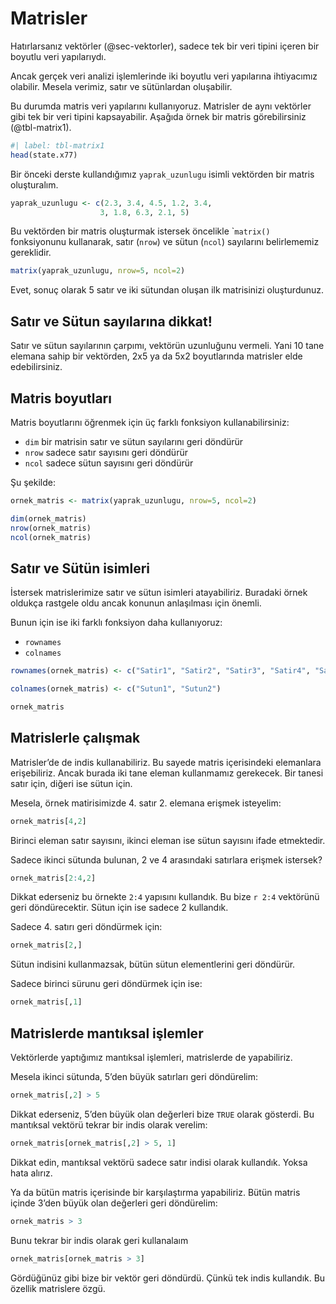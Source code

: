 # Matrisler

Hatırlarsanız vektörler (@sec-vektorler), sadece tek bir veri tipini içeren bir boyutlu veri yapılarıydı.

Ancak gerçek veri analizi işlemlerinde iki boyutlu veri yapılarına ihtiyacımız olabilir. Mesela verimiz, satır ve sütünlardan oluşabilir.

Bu durumda matris veri yapılarını kullanıyoruz. Matrisler de aynı vektörler gibi tek bir veri tipini kapsayabilir. Aşağıda örnek bir matris görebilirsiniz (@tbl-matrix1).

```r
#| label: tbl-matrix1
head(state.x77)
```

Bir önceki derste kullandığımız `yaprak_uzunlugu` isimli vektörden bir matris oluşturalım.

```r
yaprak_uzunlugu <- c(2.3, 3.4, 4.5, 1.2, 3.4, 
                    3, 1.8, 6.3, 2.1, 5)
```

Bu vektörden bir matris oluşturmak istersek öncelikle ``matrix()` fonksiyonunu kullanarak, satır (`nrow`) ve sütun (`ncol`) sayılarını belirlememiz gereklidir.

```r
matrix(yaprak_uzunlugu, nrow=5, ncol=2)
```

Evet, sonuç olarak 5 satır ve iki sütundan oluşan ilk matrisinizi oluşturdunuz. 

::: {.callout-important}
## Satır ve Sütun sayılarına dikkat!

Satır ve sütun sayılarının çarpımı, vektörün uzunluğunu vermeli. Yani 10 tane elemana sahip bir vektörden, 2x5 ya da 5x2 boyutlarında matrisler elde edebilirsiniz.
:::

## Matris boyutları

Matris boyutlarını öğrenmek için üç farklı fonksiyon kullanabilirsiniz:

+ `dim` bir matrisin satır ve sütun sayılarını geri döndürür
+ `nrow` sadece satır sayısını geri döndürür
+ `ncol` sadece sütun sayısını geri döndürür

Şu şekilde:

```r
ornek_matris <- matrix(yaprak_uzunlugu, nrow=5, ncol=2)

dim(ornek_matris)
nrow(ornek_matris)
ncol(ornek_matris)
```

## Satır ve Sütün isimleri

İstersek matrislerimize satır ve sütun isimleri atayabiliriz. Buradaki örnek oldukça rastgele oldu ancak konunun anlaşılması için önemli.

Bunun için ise iki farklı fonksiyon daha kullanıyoruz:

+ `rownames`
+ `colnames`  

```r
rownames(ornek_matris) <- c("Satir1", "Satir2", "Satir3", "Satir4", "Satir5")

colnames(ornek_matris) <- c("Sutun1", "Sutun2")

ornek_matris
```

## Matrislerle çalışmak

Matrisler'de de indis kullanabiliriz. Bu sayede matris içerisindeki elemanlara erişebiliriz. Ancak burada iki tane eleman kullanmamız gerekecek. Bir tanesi satır için, diğeri ise sütun için.

Mesela, örnek matirisimizde 4. satır 2. elemana erişmek isteyelim:

```r
ornek_matris[4,2]
```

Birinci eleman satır sayısını, ikinci eleman ise sütun sayısını ifade etmektedir.

Sadece ikinci sütunda bulunan, 2 ve 4 arasındaki satırlara erişmek istersek?

```r
ornek_matris[2:4,2]
```

Dikkat ederseniz bu örnekte `2:4` yapısını kullandık. Bu bize `r 2:4` vektörünü geri döndürecektir. Sütun için ise sadece 2 kullandık.

Sadece 4. satırı geri döndürmek için:

```r
ornek_matris[2,]
```

Sütun indisini kullanmazsak, bütün sütun elementlerini geri döndürür.

Sadece birinci sürunu geri döndürmek için ise:

```r
ornek_matris[,1]
```

## Matrislerde mantıksal işlemler

Vektörlerde yaptığımız mantıksal işlemleri, matrislerde de yapabiliriz.

Mesela ikinci sütunda, 5'den büyük satırları geri döndürelim:

```r
ornek_matris[,2] > 5
```

Dikkat ederseniz, 5'den büyük olan değerleri bize `TRUE` olarak gösterdi. Bu mantıksal vektörü tekrar bir indis olarak verelim:

```r

ornek_matris[ornek_matris[,2] > 5, 1]
```

Dikkat edin, mantıksal vektörü sadece satır indisi olarak kullandık. Yoksa hata alırız.

Ya da bütün matris içerisinde bir karşılaştırma yapabiliriz. Bütün matris içinde 3'den büyük olan değerleri geri döndürelim:

```r
ornek_matris > 3
```

Bunu tekrar bir indis olarak geri kullanalaım

```r
ornek_matris[ornek_matris > 3]
```

Gördüğünüz gibi bize bir vektör geri döndürdü. Çünkü tek indis kullandık. Bu özellik matrislere özgü. 